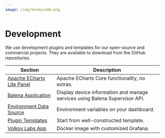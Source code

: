 ```yaml
---
image: /img/honeycomb.png
---
```


# Development

We use development plugins and templates for our open-source and commercial projects. They are available to download from the GitHub repositories.

| Section                                                 | Description                                                                 |
| ------------------------------------------------------- | --------------------------------------------------------------------------- |
| [Apache ECharts Lite Panel](../volkovlabs-echarts-lite) | Apache ECharts Core functionality, no extras.                               |
| [Balena Application](../volkovlabs-balena-app)          | Display device information and manage services using Balena Supervisor API. |
| [Environment Data Source](../volkovlabs-env-datasource) | Environment variables on your dashboard.                                    |
| [Plugin Templates](../templates)                        | Start from well-constructed template.                                       |
| [Volkov Labs App](../volkovlabs-app)                    | Docker image with customized Grafana.                                       |
